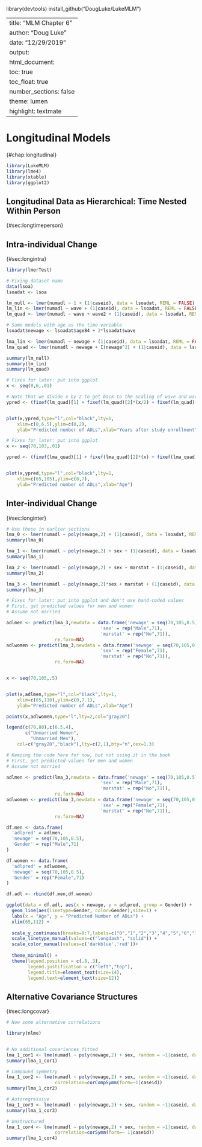 library(devtools)
install_github("DougLuke/LukeMLM")

---
title: "MLM Chapter 6"
author: "Doug Luke"
date: "12/29/2019"
output: 
  html_document:
    toc: true
    toc_float: true
    number_sections: false
    theme: lumen
    highlight: textmate
---

# Longitudinal Models
{#chap:longitudinal} 

```r
library(LukeMLM)
library(lme4)
library(xtable)
library(ggplot2)
```


## Longitudinal Data as Hierarchical: Time Nested Within Person
{#sec:longtimeperson}


## Intra-individual Change
{#sec:longintra}


```r
library(lmerTest)

# Fixing dataset name
data(lsoa)
lsoadat <- lsoa

lm_null <- lmer(numadl ~ 1 + (1|caseid), data = lsoadat, REML = FALSE)
lm_lin <- lmer(numadl ~ wave + (1|caseid), data = lsoadat, REML = FALSE)
lm_quad <- lmer(numadl ~ wave + wave2 + (1|caseid), data = lsoadat, REML = FALSE)

# Same models with age as the time variable
lsoadat$newage <- lsoadat$age84 + 2*lsoadat$wave

lma_lin <- lmer(numadl ~ newage + (1|caseid), data = lsoadat, REML = FALSE)
lma_quad <- lmer(numadl ~ newage + I(newage^2) + (1|caseid), data = lsoadat, REML = FALSE)

summary(lm_null)
summary(lm_lin)
summary(lm_quad)

```



```r

# Fixes for later: put into ggplot 
x <- seq(0,6,.01)

# Note that we divide x by 2 to get back to the scaling of wave and wave2
ypred <- (fixef(lm_quad)[1] + fixef(lm_quad)[2]*(x/2) + fixef(lm_quad)[3]*((x/2)^2))


plot(x,ypred,type="l",col="black",lty=1,
	xlim=c(0,6.5),ylim=c(0,2),
	ylab="Predicted number of ADLs",xlab="Years after study enrollment")

```

```r

# Fixes for later: put into ggplot 
x <- seq(70,103,.01)

ypred <- (fixef(lma_quad)[1] + fixef(lma_quad)[2]*(x) + fixef(lma_quad)[3]*((x)^2))


plot(x,ypred,type="l",col="black",lty=1,
	xlim=c(65,105),ylim=c(0,7),
	ylab="Predicted number of ADLs",xlab="Age")

```

## Inter-individual Change
{#sec:longinter}


```r
# Use these in earlier sections
lma_0 <- lmer(numadl ~ poly(newage,2) + (1|caseid), data = lsoadat, REML = FALSE)
summary(lma_0)

lma_1 <- lmer(numadl ~ poly(newage,2) + sex + (1|caseid), data = lsoadat, REML = FALSE)
summary(lma_1)

lma_2 <- lmer(numadl ~ poly(newage,2) + sex + marstat + (1|caseid), data = lsoadat, REML = FALSE)
summary(lma_2)

lma_3 <- lmer(numadl ~ poly(newage,2)*sex + marstat + (1|caseid), data = lsoadat, REML = FALSE)
summary(lma_3)

```

```r

# Fixes for later: put into ggplot and don't use hand-coded values
# First, get predicted values for men and women
# Assume not married

adlmen <- predict(lma_3,newdata = data.frame('newage' = seq(70,105,0.5),
                                   'sex' = rep("Male",71),
                                   'marstat' = rep("No",71)),
                  re.form=NA)
adlwomen <- predict(lma_3,newdata = data.frame('newage' = seq(70,105,0.5),
                                   'sex' = rep("Female",71),
                                   'marstat' = rep("No",71)),
                  re.form=NA)


x <- seq(70,105,.5)


plot(x,adlmen,type="l",col="black",lty=1,
	xlim=c(65,110),ylim=c(0,7.1),
	ylab="Predicted number of ADLs",xlab="Age")

points(x,adlwomen,type="l",lty=2,col="gray20")

legend(c(70,80),c(6.5,4), 
       c("Unmarried Women",
         "Unmarried Men"),
	col=c("gray20","black"),lty=c(2,1),bty="n",cex=1.3)
```

```r

# Keeping the code here for now, but not using it in the book
# First, get predicted values for men and women
# Assume not married

adlmen <- predict(lma_3,newdata = data.frame('newage' = seq(70,105,0.5),
                                   'sex' = rep("Male",71),
                                   'marstat' = rep("No",71)),
                  re.form=NA)
adlwomen <- predict(lma_3,newdata = data.frame('newage' = seq(70,105,0.5),
                                   'sex' = rep("Female",71),
                                   'marstat' = rep("No",71)),
                  re.form=NA)

df.men <- data.frame(
  'adlpred' = adlmen,
  'newage' = seq(70,105,0.5),
  'Gender' = rep("Male",71)
)

df.women <- data.frame(
  'adlpred' = adlwomen,
  'newage' = seq(70,105,0.5),
  'Gender' = rep("Female",71)
)

df.adl <- rbind(df.men,df.women)

ggplot(data = df.adl, aes(x = newage, y = adlpred, group = Gender)) +
  geom_line(aes(linetype=Gender, color=Gender),size=1) +
  labs(x = "Age", y = "Predicted Number of ADLs") +
  xlim(65,112) +
  
  scale_y_continuous(breaks=0:7,labels=c("0","1","2","3","4","5","6","7")) +
  scale_linetype_manual(values=c("longdash", "solid")) +
  scale_color_manual(values=c('darkblue','red'))+
  
  theme_minimal() +
  theme(legend.position = c(.8,.3),
        legend.justification = c("left","top"),
        legend.title=element_text(size=14),
        legend.text=element_text(size=12))
```


## Alternative Covariance Structures
{#sec:longcovar}


```r
# Now some alternative correlations

library(nlme)


# No additional covariances fitted
lma_1_cor1 <- lme(numadl ~ poly(newage,2) + sex, random = ~1|caseid, data = lsoadat, correlation=NULL)
summary(lma_1_cor1)

# Compound symmetry
lma_1_cor2 <- lme(numadl ~ poly(newage,2) + sex, random = ~1|caseid, data = lsoadat, 
                  correlation=corCompSymm(form=~1|caseid))
summary(lma_1_cor2)

# Autoregressive
lma_1_cor3 <- lme(numadl ~ poly(newage,2) + sex, random = ~1|caseid, data = lsoadat, correlation=corAR1(form=~1|caseid))
summary(lma_1_cor3)

# Unstructured
lma_1_cor4 <- lme(numadl ~ poly(newage,2) + sex, random = ~1|caseid, data = lsoadat, 
                  correlation=corSymm(form=~ 1|caseid))
summary(lma_1_cor4)


```


